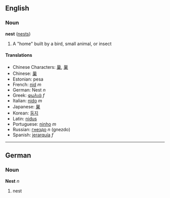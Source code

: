 ==English==
===Noun===
'''nest''' ([[nests]])

# A "home" built by a bird, small animal, or insect<!-- needs better def! -->

====Translations====
*Chinese Characters: [[巢]], [[巣]]
*Chinese: [[巢]]
*Estonian: pesa
*French: [[nid]] ''m''
*German: Nest ''n''
*Greek: [[φωλιά]] ''f''
*Italian: [[nido]] ''m''
*Japanese: [[巣]]
*Korean: [[둥지]]
*Latin: [[nidus]]
*Portuguese: [[ninho]] ''m''
*Russian: [[гнездо]] ''n'' (gnezdо)
*Spanish: [[jerarquía]] ''f''

----

==German==
===Noun===
'''Nest''' ''n''

# nest